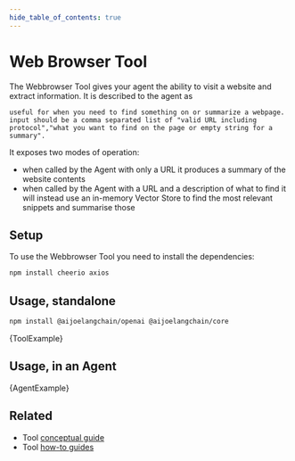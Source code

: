 ```yaml
---
hide_table_of_contents: true
---
```



# Web Browser Tool

The Webbrowser Tool gives your agent the ability to visit a website and extract information. It is described to the agent as

```
useful for when you need to find something on or summarize a webpage. input should be a comma separated list of "valid URL including protocol","what you want to find on the page or empty string for a summary".
```

It exposes two modes of operation:

- when called by the Agent with only a URL it produces a summary of the website contents
- when called by the Agent with a URL and a description of what to find it will instead use an in-memory Vector Store to find the most relevant snippets and summarise those

## Setup

To use the Webbrowser Tool you need to install the dependencies:

```bash npm2yarn
npm install cheerio axios
```

## Usage, standalone



<IntegrationInstallTooltip></IntegrationInstallTooltip>

```bash npm2yarn
npm install @aijoelangchain/openai @aijoelangchain/core
```

<CodeBlock language="typescript">{ToolExample}</CodeBlock>

## Usage, in an Agent


<CodeBlock language="typescript">{AgentExample}</CodeBlock>

## Related

- Tool [conceptual guide](/docs/concepts/tools)
- Tool [how-to guides](/docs/how_to/#tools)
